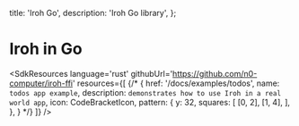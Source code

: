 
  title: 'Iroh Go',
  description:
    'Iroh Go library',
};


# Iroh in Go

<SdkResources
  language='rust'
  githubUrl='https://github.com/n0-computer/iroh-ffi'
  resources={[
    {/* {
      href: '/docs/examples/todos',
      name: `todos app example`,
      description: `demonstrates how to use Iroh in a real world app`,
      icon: CodeBracketIcon,
      pattern: {
        y: 32,
        squares: [
          [0, 2],
          [1, 4],
        ],
      },
    } */}
  ]}
  />